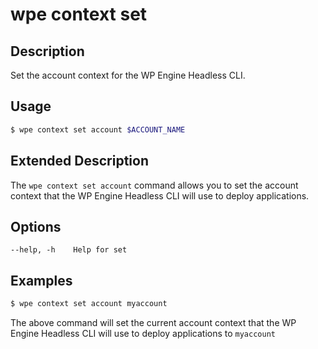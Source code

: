 # wpe context set

## Description

Set the account context for the WP Engine Headless CLI.

## Usage

```bash
$ wpe context set account $ACCOUNT_NAME
```

## Extended Description

The `wpe context set account` command allows you to set the account context that the WP Engine Headless CLI will use to deploy applications.

## Options

```
--help, -h    Help for set
```

## Examples

```bash
$ wpe context set account myaccount
```

The above command will set the current account context that the WP Engine Headless CLI will use to deploy applications to `myaccount`
